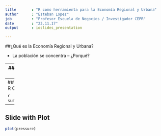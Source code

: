 ```yaml
---
title       : "R como herramienta para la Economía Regional y Urbana" 
author      : "Esteban Lopez"
job         : "Profesor Escuela de Negocios / Investigador CEPR"
date        : "23.11.17"
output      : ioslides_presentation

---
```

##¿Qué es la Economía Regional y Urbana?

\includegraphics[width=\textwidth]{"./RUAIPresentationNov2017-figure/fig1.png"}

- La población se concentra -- ¿Porqué?

---
## Slide with Bullets

- Bullet 1
- Bullet 2
- Bullet 3

---
## Slide with R Output

```r
summary(cars)
```
---
## Slide with Plot

```r
plot(pressure)
```

